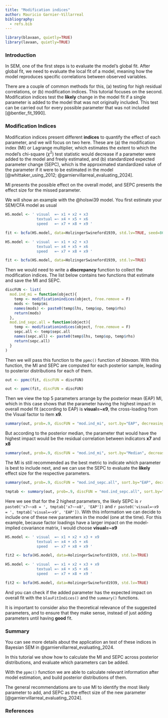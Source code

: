 ```yaml
---
title: "Modification indices"
author: Mauricio Garnier-Villarreal
bibliography:
  - refs.bib
---
```


```r
library(blavaan, quietly=TRUE)
library(lavaan, quietly=TRUE)
```

### Introduction
In SEM, one of the first steps is to evaluate the model's global fit. After global fit, we need to evaluate the local fit of a model, meaning how the model reproduces specific correlations between observed variables.

There are a couple of common methods for this, (a) testing for high residual correlations, or (b) modification indices. This tutorial focuses on the second. Modification indices test the **likely** change in the model fit if a single parameter is added to the model that was not originally included. This test can be carried out for every possible parameter that was not included [@bentler_fit_1990]. 

### Modification Indices

Modification indices present different **indices** to quantify the effect of each parameter, and we will focus on two here. These are (a) the modification index (MI) or Lagrange multiplier, which estimates the extent to which the model’s chi-square ($\chi^2$) test statistic would decrease if a parameter were added to the model and freely estimated, and (b) standardized expected parameter change (SEPC), which is the approximated standardized value of the parameter if it were to be estimated in the model [@whittaker_using_2012; @garniervillarreal_evaluating_2024]. 

MI presents the possible effect on the overall model, and SEPC presents the effect size for the missed parameter. 

We will show an example with the @holswi39 model. You first estimate your SEM/CFA model as usual

```r
HS.model <- ' visual  =~ x1 + x2 + x3
              textual =~ x4 + x5 + x6
              speed   =~ x7 + x8 + x9 '

fit <- bcfa(HS.model, data=HolzingerSwineford1939, std.lv=TRUE, seed=866)
```

```r
HS.model <- ' visual  =~ x1 + x2 + x3
              textual =~ x4 + x5 + x6
              speed   =~ x7 + x8 + x9 '

fit <- bcfa(HS.model, data=HolzingerSwineford1939, std.lv=TRUE)
```


Then we would need to write a **discrepancy** function to collect the modification indices. The list below contains two functions that estimate and save the MI and SEPC.

```r
discFUN <- list(
  mod.ind_mi = function(object){
    temp <- modificationindices(object, free.remove = F)
    mods <- temp$mi
    names(mods) <- paste0(temp$lhs, temp$op, temp$rhs)
    return(mods)
  },
  mod.ind_sepc.all = function(object){
    temp <- modificationindices(object, free.remove = F)
    sepc.all <- temp$sepc.all
    names(sepc.all) <- paste0(temp$lhs, temp$op, temp$rhs)
    return(sepc.all)
  }
)
```

Then we will pass this function to the ```ppmc()``` function of *blavaan*. With this function, the MI and SEPC are computed for each posterior sample, leading to posterior distributions for each of them.

```r
out <- ppmc(fit, discFUN = discFUN)
```

```r
out <- ppmc(fit, discFUN = discFUN)
```

Then we view the top 5 parameters arrange by the posterior mean (EAP) MI, which in this case shows that the parameter having the highest impact in overall model fit (according to EAP) is **visual=~x9**, the cross-loading from the Visual factor to item **x9**.

```r
summary(out, prob=.9, discFUN = "mod.ind_mi", sort.by="EAP", decreasing=T)[1:5,]
```

But according to the posterior median, the parameter that would have the highest impact would be the residual correlation between indicators **x7** and **x8**

```r
summary(out, prob=.9, discFUN = "mod.ind_mi", sort.by="Median", decreasing=T)[1:5,]
```

The MI is still recommended as the best metric to indicate which parameter is best to include next, and we can use the SEPC to evaluate the **likely** effect size for the respective parameters.

```r
summary(out, prob=.9, discFUN = "mod.ind_sepc.all", sort.by="EAP", decreasing=T)[1:5,]
```

```r
tmptab <- summary(out, prob=.9, discFUN = "mod.ind_sepc.all", sort.by="EAP", decreasing=T)[1:5,]
```

Here we see that for the 2 highest parameters, the likely SEPC is `r paste0('x7~~x8 = ', tmptab['x7~~x8', 'EAP'])` and `r paste0('visual=~x9 = ', tmptab['visual=~x9', 'EAP'])`. With this information we can decide to include one of these new parameters in the model (one at the time). For this example, because factor loadings have a larger impact on the model-implied covariance matrix, I would choose **visual=~x9**

```r
HS.model <- ' visual  =~ x1 + x2 + x3 + x9
              textual =~ x4 + x5 + x6
              speed   =~ x7 + x8 + x9 '

fit2 <- bcfa(HS.model, data=HolzingerSwineford1939, std.lv=TRUE)
```


```r
HS.model <- ' visual  =~ x1 + x2 + x3 + x9
              textual =~ x4 + x5 + x6
              speed   =~ x7 + x8 + x9 '

fit2 <- bcfa(HS.model, data=HolzingerSwineford1939, std.lv=TRUE)
```

And you can check if the added parameter has the expected impact on overall fit with the ```blavFitIndices()``` and the ```summary()``` functions.

It is important to consider also the theoretical relevance of the suggested parameters, and to ensure that they make sense, instead of just adding parameters until having **good** fit.


### Summary

You can see more details about the application an test  of these indices in Bayesian SEM in @garniervillarreal_evaluating_2024.

In this tutorial we show how to calculate the MI and SEPC across posterior distributions, and evaluate which parameters can be added. 

With the ```ppmc()``` function we are able to calculate relevant information after model estimation, and build posterior distributions of them. 

The general recommendations are to use MI to identify the most likely parameter to add, and SEPC as the effect size of the new parameter [@garniervillarreal_evaluating_2024]. 

### References

